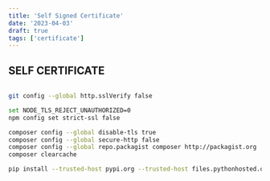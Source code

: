 ```yaml
---
title: 'Self Signed Certificate'
date: '2023-04-03'
draft: true
tags: ['certificate']
---
```


## SELF CERTIFICATE

```bash

git config --global http.sslVerify false

set NODE_TLS_REJECT_UNAUTHORIZED=0
npm config set strict-ssl false

composer config --global disable-tls true
composer config --global secure-http false
composer config --global repo.packagist composer http://packagist.org
composer clearcache

pip install --trusted-host pypi.org --trusted-host files.pythonhosted.org <package_name>

```

